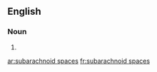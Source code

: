 ==English==

===Noun===
{{head|en|plural}}

# {{plural of|subarachnoid space|lang=en|nocat=1}}

[[ar:subarachnoid spaces]]
[[fr:subarachnoid spaces]]